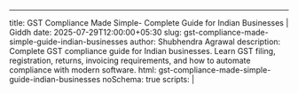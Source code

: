 ---

title: GST Compliance Made Simple- Complete Guide for Indian Businesses | Giddh
date: 2025-07-29T12:00:00+05:30
slug: gst-compliance-made-simple-guide-indian-businesses
author: Shubhendra Agrawal
description: Complete GST compliance guide for Indian businesses. Learn GST filing, registration, returns, invoicing requirements, and how to automate compliance with modern software.
html: gst-compliance-made-simple-guide-indian-businesses
noSchema: true
scripts: |

  <script type="application/ld+json">
    {
      "@context": "https://schema.org",
      "@type": "Article",
      "headline": "GST Compliance Made Simple: Complete Guide for Indian Businesses",
      "description": "Comprehensive guide to GST compliance for Indian businesses covering registration, filing, invoicing, and automation strategies for seamless compliance.",
      "image": {
        "@type": "ImageObject",
        "url": "https://giddh.com/assets/images/gst-compliance-guide-india.jpg",
        "width": 1200,
        "height": 630
      },
      "author": {
        "@type": "Organization",
        "name": "Giddh",
        "url": "https://giddh.com"
      },
      "publisher": {
        "@type": "Organization",
        "name": "Giddh",
        "logo": {
          "@type": "ImageObject",
          "url": "https://giddh.com/assets/images/logo.png"
        }
      },
      "datePublished": "2025-07-29",
      "dateModified": "2025-07-29",
      "mainEntityOfPage": {
        "@type": "WebPage",
        "@id": "https://giddh.com/blog/gst-compliance-guide-indian-businesses"
      },
      "articleSection": "Tax Compliance",
      "keywords": [
        "GST compliance",
        "GST filing",
        "Indian taxation",
        "GST software",
        "GSTR filing",
        "GST registration"
      ],
      "wordCount": 2700
    }
  </script>

  <script type="application/ld+json">
    {
      "@context": "https://schema.org",
      "@type": "FAQPage",
      "mainEntity": [
        {
          "@type": "Question",
          "name": "What is GST and who needs to register?",
          "acceptedAnswer": {
            "@type": "Answer",
            "text": "GST (Goods and Services Tax) is India's unified taxation system. Businesses with annual turnover exceeding ₹40 lakhs (₹20 lakhs for special category states) must register for GST. Service providers and interstate traders have lower thresholds."
          }
        },
        {
          "@type": "Question",
          "name": "What are the different types of GST returns?",
          "acceptedAnswer": {
            "@type": "Answer",
            "text": "Main GST returns include GSTR-1 (outward supplies), GSTR-3B (monthly summary), GSTR-2A (purchase register), and annual returns like GSTR-9. Each has specific filing deadlines and requirements."
          }
        },
        {
          "@type": "Question",
          "name": "How can accounting software help with GST compliance?",
          "acceptedAnswer": {
            "@type": "Answer",
            "text": "Modern accounting software automates GST calculations, generates compliant invoices, maintains proper records, prepares return files, and ensures timely filing with built-in compliance checks."
          }
        }
      ]
    }
  </script>
